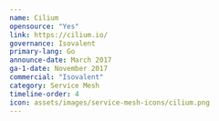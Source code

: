 ---
name: Cilium
opensource: "Yes"
link: https://cilium.io/
governance: Isovalent
primary-lang: Go
announce-date: March 2017
ga-1-date: November 2017
commercial: "Isovalent"
category: Service Mesh
timeline-order: 4
icon: assets/images/service-mesh-icons/cilium.png
---
